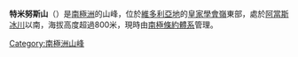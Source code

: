 {{unreferenced|time=2013-10-27T06:53:17+00:00}}
{{coord|78|8|S|163|36|E|display=title}}

'''特米努斯山'''（{{lang-en|Terminus Mountain}}）是[[南極洲|南極洲]]的山峰，位於[[維多利亞地|維多利亞地]]的[[皇家學會嶺|皇家學會嶺]]東部，處於[[阿當斯冰川|阿當斯冰川]]以南，海拔高度超過800米，現時由[[南極條約體系|南極條約體系]]管理。

{{DEFAULTSORT:Terminus Mountain}}
[[Category:南極洲山峰|Category:南極洲山峰]]


{{ScottCoast-geo-stub}}